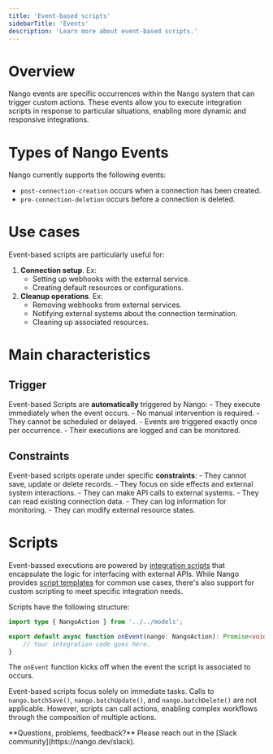 ```yaml
---
title: 'Event-based scripts'
sidebarTitle: 'Events'
description: 'Learn more about event-based scripts.'
---
```


# Overview
Nango events are specific occurrences within the Nango system that can trigger custom actions. These events allow you to execute integration scripts in response to particular situations, enabling more dynamic and responsive integrations.

# Types of Nango Events

Nango currently supports the following events:
- `post-connection-creation` occurs when a connection has been created.
- `pre-connection-deletion` occurs before a connection is deleted.

# Use cases
Event-based scripts are particularly useful for:
1. __Connection setup__. Ex:
    - Setting up webhooks with the external service.
    - Creating default resources or configurations.
2. __Cleanup operations__. Ex:
    - Removing webhooks from external services.
    - Notifying external systems about the connection termination.
    - Cleaning up associated resources.

# Main characteristics

## Trigger
Event-based Scripts are __automatically__ triggered by Nango:
    - They execute immediately when the event occurs.
    - No manual intervention is required.
    - They cannot be scheduled or delayed.
    - Events are triggered exactly once per occurrence.
    - Their executions are logged and can be monitored.

## Constraints
Event-based scripts operate under specific __constraints__:
    - They cannot save, update or delete records.
    - They focus on side effects and external system interactions.
    - They can make API calls to external systems.
    - They can read existing connection data.
    - They can log information for monitoring.
    - They can modify external resource states.

# Scripts
Event-bassed executions are powered by [integration scripts](/understand/concepts/scripts) that encapsulate the logic for interfacing with external APIs. While Nango provides [script templates](understand/concepts/templates) for common use cases, there's also support for custom scripting to meet specific integration needs.

Scripts have the following structure:

```typescript
import type { NangoAction } from '../../models';

export default async function onEvent(nango: NangoAction): Promise<void> {
    // Your integration code goes here.
}
```

The `onEvent` function kicks off when the event the script is associated to occurs.

Event-based scripts focus solely on immediate tasks. Calls to `nango.batchSave()`, `nango.batchUpdate()`, and `nango.batchDelete()` are not applicable. However, scripts can call actions, enabling complex workflows through the composition of multiple actions.

<Tip>
**Questions, problems, feedback?** Please reach out in the [Slack community](https://nango.dev/slack).
</Tip>
